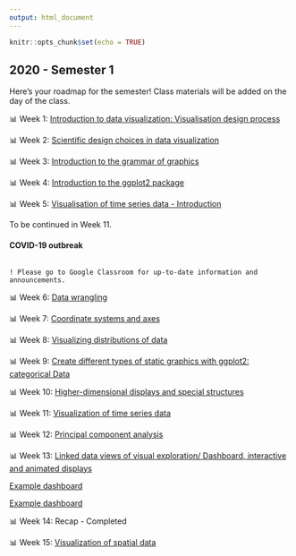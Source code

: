 ```yaml
---
output: html_document
---
```


```r
knitr::opts_chunk$set(echo = TRUE)
```

## 2020 -  Semester 1

Here's your roadmap for the semester! Class materials will be added on the day of the class.

📊 Week 1: [Introduction to data visualization: Visualisation design process](/slides/l12020.html) 

📊 Week 2: [Scientific design choices in data visualization](/slides/lesson2viz.html)

📊 Week 3: [Introduction to the grammar of graphics](/slides/lesson3viz.html)


📊 Week 4: [Introduction to the ggplot2 package](/slides/lecture4dataviz.html)

📊 Week 5: [Visualisation of time series data - Introduction](/slides/lecture5ts.html)

To be continued in Week 11.

#### COVID-19 outbreak

```difff

! Please go to Google Classroom for up-to-date information and announcements.

```

📊 Week 6: [Data wrangling](/datawrangling_tutorial.pdf)

📊 Week 7: [Coordinate systems and axes](/slides/lecture7.html)

📊 Week 8: [Visualizing distributions of data](/slides/lecture8.html)

📊 Week 9: [Create different types of static graphics with ggplot2: categorical Data](/slides/Data_visualization_9.html)

📊 Week 10: [Higher-dimensional displays and special structures](/slides/lecture10.html)

📊 Week 11: [Visualization of time series data](/slides/lesson11tsviz.html)

📊 Week 12: [Principal component analysis](/slides/lesson12pca.html)


📊 Week 13:  [Linked data views of visual exploration/ Dashboard, interactive and animated displays](/slides/lectureplotly.html)

[Example dashboard](https://thiyanga.netlify.app/post/covid19/)

[Example dashboard](/slides/dashboard_penguins.html)

📊 Week 14: Recap - Completed 

📊 Week 15: [Visualization of spatial data](/slides/spatiotemporal.html)

